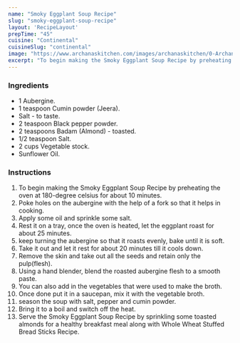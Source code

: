 ---
name: "Smoky Eggplant Soup Recipe"
slug: "smoky-eggplant-soup-recipe"
layout: 'RecipeLayout'
prepTime: "45"
cuisine: "Continental"
cuisineSlug: "continental"
image: "https://www.archanaskitchen.com/images/archanaskitchen/0-Archanas-Kitchen-Recipes/2016/oct-25/Roasted_Eggplant_Aubergine_and_Carrot_Soup_Recipe-2.jpg"
excerpt: "To begin making the Smoky Eggplant Soup Recipe by preheating the oven at 180-degree celsius for about 10 minutes"
---

### Ingredients

- 1 Aubergine.
- 1 teaspoon Cumin powder (Jeera).
- Salt - to taste.
- 2 teaspoon Black pepper powder.
- 2 teaspoons Badam (Almond) - toasted.
- 1/2 teaspoon Salt.
- 2 cups Vegetable stock.
- Sunflower Oil.

### Instructions

1. To begin making the Smoky Eggplant Soup Recipe by preheating the oven at 180-degree celsius for about 10 minutes.
1. Poke holes on the aubergine with the help of a fork so that it helps in cooking.
1. Apply some oil and sprinkle some salt.
1. Rest it on a tray, once the oven is heated, let the eggplant roast for about 25 minutes.
1. keep turning the aubergine so that it roasts evenly, bake until it is soft.
1. Take it out and let it rest for about 20 minutes till it cools down.
1. Remove the skin and take out all the seeds and retain only the pulp(flesh).
1. Using a hand blender, blend the roasted aubergine flesh to a smooth paste.
1. You can also add in the vegetables that were used to make the broth.
1. Once done put it in a saucepan, mix it with the vegetable broth.
1. season the soup with salt, pepper and cumin powder.
1. Bring it to a boil and switch off the heat.
1. Serve the Smoky Eggplant Soup Recipe by sprinkling some toasted almonds for a healthy breakfast meal along with Whole Wheat Stuffed Bread Sticks Recipe.
